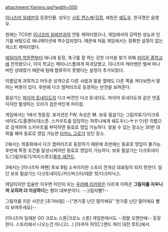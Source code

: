 attachment:Yamino.jpg?width=550

{{{+1 闇野 カゲト | Kageto Yamino }}}

[[이나즈마 일레븐]]의 등장인물. 성우는 [[사토 켄스케]]/[[김장]], 애칭은 [[쉐도우]]. 한국명은 음영우.

원래는 TCG판 [[이나즈마 일레븐]]과의 연동 캐릭터였으나, 게임에서의 강력한 성능과 인기를 바탕으로 애니메이션에 역수입되었다. 때문에 처음 게임에서는 정확한 설정이 없는 게스트 캐릭터였다. 

[[에일리어 학원]]편부터 애니에 등장, 축구를 잘 하는 강한 녀석을 찾기 위해 [[라이몬 중학교]]에 전학왔으나, 이미 학교는 제미니스톰에게 파괴당했고, 이나즈마 캐러밴은 벌써 떠나버린 상태였기 때문에 팀에 합류하지 못했다는 설정이 추가되었다.

이름답게 과묵하고 어두운 성격으로 다른 사람과 말을 할때도 다른 쪽을 쳐다보면서 말하는 버릇이 있다. 후반에 다크 엠퍼러즈로 등장하는 반전을 보여준다. 

필살기는 [[파이어 토네이도]]의 다크 버전인 다크 토네이도. 파이어 토네이도와 같은 연출이지만 발생하는 오라가 검은색인게 차이점.

게임에서는 1에서 첫등장. 포지션은 FW, 속성은 林. 보유 필살기는 그림자묶기/다크토네이도/도플갱어/데스존. 스카우트를 담당하는 하루나에게 쉐도우(シヤドウ)란 이름으로 검색하여 스카우트를 부탁하면 동료로 영입 가능하다. 찾을 수 있는 장소는 30번 대화를 해야 동료로 영입 가능한 [[타마노 고로]]가 있던 장소.

2에서는 최종화에서 다크 엠퍼러즈로 등장하기 때문에 초반에는 동료로 영입이 불가능. 후반에 특정 조건을 달성시켜야만 동료로 영입이 가능하다. 보유 필살기는 다크토네이도/그림자묶기/저지스루2/[[울프 레전드]].
 
3에서는 [이나즈마 재팬] 후보 B팀 소속이지만 스토리 전개상 대표팀이 되지 못한다. 일단 보유 필살기는 다크토네이도/카드버스터/데몬 컷/다크피닉스.

여담이지만 입술만 지우면 미인이 되는 [[우라베 리카]]랑은 다르게 이쪽은 '''그림자를 지우니까 오히려 더 이상하다'''는 평이 대부분이다. --그림자빨?--

그림자를 지운 사진은 [추가바람] --["현기증 난단 말이에요" 현기증 난단 말이에요 빨리 보여주세요]--

[이나즈마 일레븐 GO 크로노 스톤|크로노 스톤] 게임판에서도 --정말 오랜만에-- 등장한다. 스토리에서 나오는건 아니고(...) [아쿠아 허밋|그랜드 파더 대전 루트]에서.
